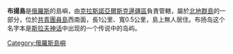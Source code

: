 {{Infobox islands
| name             = 布扬岛
| native name      = Остров Буян
| native_name_lang =ru
| image name       = Komsomolets Island.svg
| image size       = 
| image caption    = 布扬岛位于[[共青团员岛|共青团员岛]]的西南方
| pushpin_map      = Russia
| pushpin_map_caption = 在俄羅斯的位置
| map_relief       = yes
| label            = 
| label_position   = bottom
| coordinates      = {{coord|80.152714|N|92.122308|E|display=it}}
| location         = [[喀拉海|喀拉海]]
| archipelago      = [[北地群岛|北地群岛]]
| country          = {{RUS}}
| country admin divisions title      = [[俄罗斯联邦管区|联邦管区]]
| country admin divisions            = [[西伯利亚联邦管区|西伯利亚联邦管区]]
| country admin divisions title 1    = [[边疆区|边疆区]]
| country admin divisions 1          = [[克拉斯诺亚尔斯克边疆区|克拉斯诺亚尔斯克边疆区]]
| country admin divisions title 2    = 自治区
| country admin divisions 2          = [[泰梅尔（多尔干-涅涅茨）自治区|泰梅尔（多尔干-涅涅茨）自治区]]
| population       = 0
}}

'''布揚島'''是[[俄羅斯|俄羅斯]]的島嶼，由[[克拉斯諾亞爾斯克邊疆區|克拉斯諾亞爾斯克邊疆區]]負責管轄，屬於[[北地群島|北地群島]]的一部分，位於[[共青團員島|共青團員島]]西南面，長1公里、寬0.5公里，島上無人居住。布扬岛这个名字本是[[斯拉夫神话|斯拉夫神话]]中出现的一个传说中的岛屿。

{{Russia-geo-stub}}

[[Category:俄羅斯島嶼|Category:俄羅斯島嶼]]